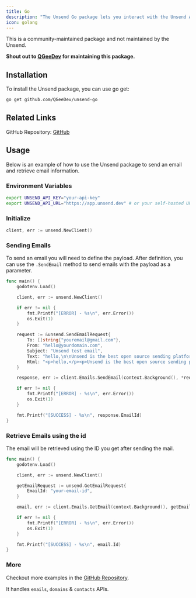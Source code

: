 ```yaml
---
title: Go
description: "The Unsend Go package lets you interact with the Unsend API to send and manage emails as well as domains. This is a quick guide on using the package to send emails and retrieve email information."
icon: golang
---
```


<Warning>
  This is a community-maintained package and not maintained by the Unsend.
</Warning>

**Shout out to [QGeeDev](https://bsky.app/profile/qgdev.co.uk) for maintaining this package.**

## Installation

To install the Unsend package, you can use go get:

```bash
go get github.com/QGeeDev/unsend-go
```

## Related Links

GitHub Repository: [GitHub](https://github.com/QGeeDev/unsend-go)

## Usage

Below is an example of how to use the Unsend package to send an email and retrieve email information.

### Environment Variables

```bash
export UNSEND_API_KEY="your-api-key"
export UNSEND_API_URL="https://app.unsend.dev" # or your self-hosted URL
```

### Initialize

```go
client, err := unsend.NewClient()
```

### Sending Emails

To send an email you will need to define the payload. After definition, you can use the `.SendEmail` method to send emails with the payload as a parameter.

```go
func main() {
	godotenv.Load()

	client, err := unsend.NewClient()

	if err != nil {
		fmt.Printf("[ERROR] - %s\n", err.Error())
		os.Exit(1)
	}

	request := &unsend.SendEmailRequest{
		To: []string{"youremail@gmail.com"},
		From: "hello@yourdomain.com",
		Subject: "Unsend test email",
		Text: "hello,\n\nUnsend is the best open source sending platform",
		Html: "<p>hello,</p><p>Unsend is the best open source sending platform</p><p>check out <a href='https://unsend.dev'>unsend.dev</a></p>",
	}

	response, err := client.Emails.SendEmail(context.Background(), *request)

	if err != nil {
		fmt.Printf("[ERROR] - %s\n", err.Error())
		os.Exit(1)
	}

	fmt.Printf("[SUCCESS] - %s\n", response.EmailId)
}

```

### Retrieve Emails using the id

The email will be retrieved using the ID you get after sending the mail.

```go
func main() {
	godotenv.Load()

	client, err := unsend.NewClient()

	getEmailRequest := unsend.GetEmailRequest{
		EmailId: "your-email-id",
	}

	email, err := client.Emails.GetEmail(context.Background(), getEmailRequest)

	if err != nil {
		fmt.Printf("[ERROR] - %s\n", err.Error())
		os.Exit(1)
	}

	fmt.Printf("[SUCCESS] - %s\n", email.Id)
}
```

### More

Checkout more examples in the [GitHub Repository](https://github.com/QGeeDev/unsend-go/tree/main/examples).

It handles `emails`, `domains` & `contacts` APIs.
